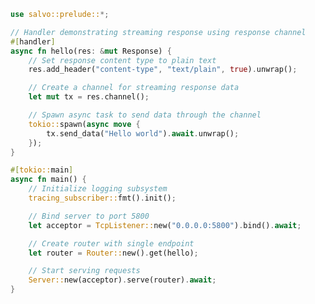 
```rust  title="body-channel/src/main.rs"
use salvo::prelude::*;

// Handler demonstrating streaming response using response channel
#[handler]
async fn hello(res: &mut Response) {
    // Set response content type to plain text
    res.add_header("content-type", "text/plain", true).unwrap();

    // Create a channel for streaming response data
    let mut tx = res.channel();

    // Spawn async task to send data through the channel
    tokio::spawn(async move {
        tx.send_data("Hello world").await.unwrap();
    });
}

#[tokio::main]
async fn main() {
    // Initialize logging subsystem
    tracing_subscriber::fmt().init();

    // Bind server to port 5800
    let acceptor = TcpListener::new("0.0.0.0:5800").bind().await;

    // Create router with single endpoint
    let router = Router::new().get(hello);

    // Start serving requests
    Server::new(acceptor).serve(router).await;
}

```